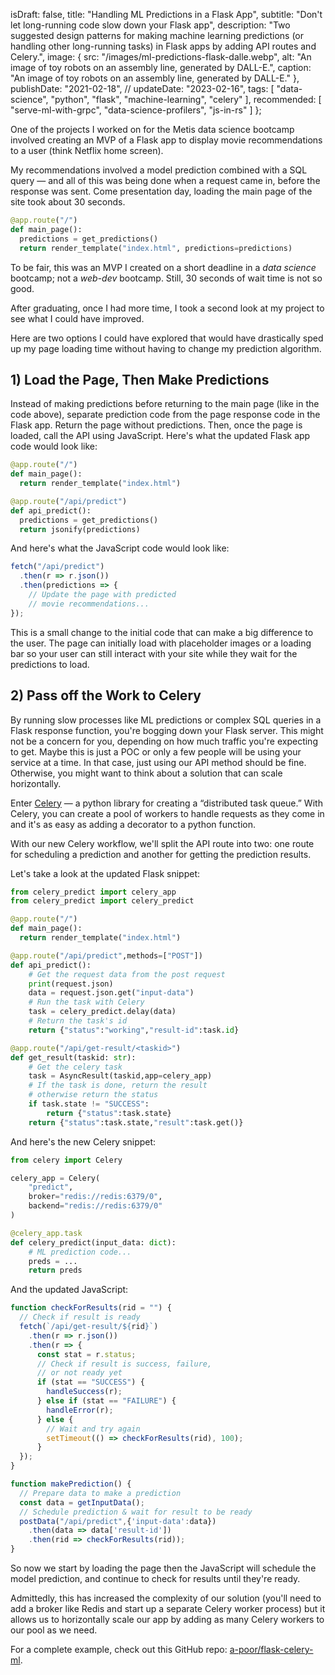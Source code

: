   isDraft: false,
  title: "Handling ML Predictions in a Flask App",
  subtitle: "Don't let long-running code slow down your Flask app",
  description: "Two suggested design patterns for making machine learning predictions (or handling other long-running tasks) in Flask apps by adding API routes and Celery.",
  image: {
    src: "/images/ml-predictions-flask-dalle.webp",
    alt: "An image of toy robots on an assembly line, generated by DALL-E.",
    caption: "An image of toy robots on an assembly line, generated by DALL-E."
  },
  publishDate: "2021-02-18",
  // updateDate: "2023-02-16",
  tags: [
    "data-science",
    "python",
    "flask",
    "machine-learning",
    "celery"
  ],
  recommended: [
    "serve-ml-with-grpc",
    "data-science-profilers",
    "js-in-rs"
  ]
};

One of the projects I worked on for the Metis data science bootcamp involved creating an MVP of a Flask app to display movie recommendations to a user (think Netflix home screen).

My recommendations involved a model prediction combined with a SQL query — and all of this was being done when a request came in, before the response was sent. Come presentation day, loading the main page of the site took about 30 seconds.

```py
@app.route("/")
def main_page():
  predictions = get_predictions()
  return render_template("index.html", predictions=predictions) 
```

To be fair, this was an MVP I created on a short deadline in a _data science_ bootcamp; not a _web-dev_ bootcamp. Still, 30 seconds of wait time is not so good.

After graduating, once I had more time, I took a second look at my project to see what I could have improved.

Here are two options I could have explored that would have drastically sped up my page loading time without having to change my prediction algorithm.

## 1) Load the Page, Then Make Predictions

Instead of making predictions before returning to the main page (like in the code above), separate prediction code from the page response code in the Flask app. Return the page without predictions. Then, once the page is loaded, call the API using JavaScript. Here's what the updated Flask app code would look like:

```py
@app.route("/")
def main_page():
  return render_template("index.html")

@app.route("/api/predict")
def api_predict():
  predictions = get_predictions()
  return jsonify(predictions)
```

And here's what the JavaScript code would look like:

```js
fetch("/api/predict")
  .then(r => r.json())
  .then(predictions => {
    // Update the page with predicted
    // movie recommendations...
});
```

This is a small change to the initial code that can make a big difference to the user. The page can initially load with placeholder images or a loading bar so your user can still interact with your site while they wait for the predictions to load.

## 2) Pass off the Work to Celery

By running slow processes like ML predictions or complex SQL queries in a Flask response function, you're bogging down your Flask server. This might not be a concern for you, depending on how much traffic you're expecting to get. Maybe this is just a POC or only a few people will be using your service at a time. In that case, just using our API method should be fine. Otherwise, you might want to think about a solution that can scale horizontally.

Enter [Celery](https://docs.celeryproject.org/en/stable) — a python library for creating a “distributed task queue.” With Celery, you can create a pool of workers to handle requests as they come in and it's as easy as adding a decorator to a python function.

With our new Celery workflow, we'll split the API route into two: one route for scheduling a prediction and another for getting the prediction results.

Let's take a look at the updated Flask snippet:

```py
from celery_predict import celery_app
from celery_predict import celery_predict

@app.route("/")
def main_page():
  return render_template("index.html")

@app.route("/api/predict",methods=["POST"])
def api_predict():
    # Get the request data from the post request
    print(request.json)
    data = request.json.get("input-data")
    # Run the task with Celery
    task = celery_predict.delay(data)
    # Return the task's id
    return {"status":"working","result-id":task.id}

@app.route("/api/get-result/<taskid>")
def get_result(taskid: str):
    # Get the celery task
    task = AsyncResult(taskid,app=celery_app)
    # If the task is done, return the result
    # otherwise return the status
    if task.state != "SUCCESS":
        return {"status":task.state}
    return {"status":task.state,"result":task.get()} 
```

And here's the new Celery snippet:

```py
from celery import Celery

celery_app = Celery(
    "predict",
    broker="redis://redis:6379/0",
    backend="redis://redis:6379/0"
)

@celery_app.task
def celery_predict(input_data: dict):
    # ML prediction code...
    preds = ...
    return preds
```

And the updated JavaScript:

```js
function checkForResults(rid = "") {
  // Check if result is ready
  fetch(`/api/get-result/${rid}`)
    .then(r => r.json())
    .then(r => {
      const stat = r.status;
      // Check if result is success, failure,
      // or not ready yet
      if (stat == "SUCCESS") {
        handleSuccess(r);
      } else if (stat == "FAILURE") {
        handleError(r);
      } else {
        // Wait and try again
        setTimeout(() => checkForResults(rid), 100);
      }
  });
}

function makePrediction() {
  // Prepare data to make a prediction
  const data = getInputData();
  // Schedule prediction & wait for result to be ready
  postData("/api/predict",{'input-data':data})
    .then(data => data['result-id'])
    .then(rid => checkForResults(rid));	
}
```

So now we start by loading the page then the JavaScript will schedule the model prediction, and continue to check for results until they're ready.

Admittedly, this has increased the complexity of our solution (you'll need to add a broker like Redis and start up a separate Celery worker process) but it allows us to horizontally scale our app by adding as many Celery workers to our pool as we need.

For a complete example, check out this GitHub repo: [a-poor/flask-celery-ml](https://github.com/a-poor/flask-celery-ml).


